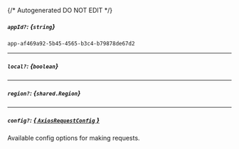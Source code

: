 {/* Autogenerated DO NOT EDIT  */}

##### `appId?`: *{`string`}*
`app-af469a92-5b45-4565-b3c4-b79878de67d2`

---
##### `local?`: *{`boolean`}*

---
##### `region?`: *{`shared.Region`}*
<Collapsible>
    <Region/>
</Collapsible>

---
##### `config?`: [*{ `AxiosRequestConfig` }*](https://axios-http.com/docs/req_config)
Available config options for making requests.


